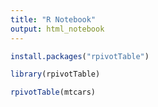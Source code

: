 ```yaml
---
title: "R Notebook"
output: html_notebook
---
```


```r
install.packages("rpivotTable")
```

```r
library(rpivotTable)
```

```r
rpivotTable(mtcars)
```

